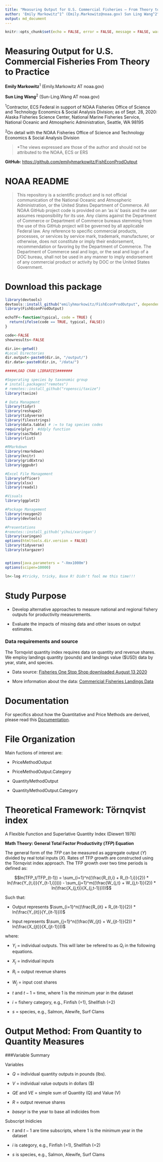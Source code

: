 ```yaml
---
title: "Measuring Output for U.S. Commercial Fisheries — From Theory to Practice"
author: 'Emily Markowitz^1^ (Emily.Markowitz@noaa.gov) Sun Ling Wang^2^ (Sun-Ling.Wang@noaa.gov) \n\n ^1^Contractor, ECS Federal in support of NOAA Fisheries Office of Science and Technology Economics & Social Analysis Division \n\n ^2^On detail with the NOAA Fisheries Office of Science and Technology Economics & Social Analysis Division \n\n >*The views expressed are those of the author and should not be attributed to the NOAA, ECS or ERS'
output: md_document
---
```


```r
knitr::opts_chunk$set(echo = FALSE, error = FALSE, message = FALSE, warning = FALSE)
```

# Measuring Output for U.S. Commercial Fisheries From Theory to Practice


**Emily Markowitz**^1^ (Emily.Markowitz AT noaa.gov)

**Sun Ling Wang**^2^ (Sun-Ling.Wang AT noaa.gov)

^1^Contractor, ECS Federal in support of NOAA Fisheries Office of Science and Technology Economics & Social Analysis Division; as of Sept. 28, 2020: Alaska Fisheries Science Center, National Marine Fisheries Service, National Oceanic and Atmospheric Administration, Seattle, WA 98195

^2^On detail with the NOAA Fisheries Office of Science and Technology Economics & Social Analysis Division

>*The views expressed are those of the author and should not be attributed to the NOAA, ECS or ERS

**GitHub:** [https://github.com/emilyhmarkowitz/FishEconProdOutput](https://github.com/emilyhmarkowitz/FishEconProdOutput)  

# NOAA README

>This repository is a scientific product and is not official communication of the National Oceanic and Atmospheric Administration, or the United States Department of Commerce. All NOAA GitHub project code is provided on an ‘as is’ basis and the user assumes responsibility for its use. Any claims against the Department of Commerce or Department of Commerce bureaus stemming from the use of this GitHub project will be governed by all applicable Federal law. Any reference to specific commercial products, processes, or services by service mark, trademark, manufacturer, or otherwise, does not constitute or imply their endorsement, recommendation or favoring by the Department of Commerce. The Department of Commerce seal and logo, or the seal and logo of a DOC bureau, shall not be used in any manner to imply endorsement of any commercial product or activity by DOC or the United States Government.


# Download this package

```r
library(devtools)
devtools::install_github("emilyhmarkowitz/FishEconProdOutput", dependencies = TRUE)
library(FishEconProdOutput)
```

```r
echoTF<-function(typical, code = TRUE) {
  return(ifelse(code == TRUE, typical, FALSE))
}

code<-FALSE
showresults<-FALSE

dir.in<-getwd()
#Local Directories
dir.output<-paste0(dir.in, "/output/")
dir.data<-paste0(dir.in, "/data/")

#####LOAD CRAN LIBRARIES#######

#Seperating species by taxonomic group
# install.packages("remotes")
# remotes::install_github("ropensci/taxize")
library(taxize)

# Data Managment
library(tidyr)
library(reshape2)
library(tidyverse)
library(filesstrings)
library(data.table) # := to tag species codes
require(plyr)  #ddply function
library(sas7bdat)
library(rlist)

#RMarkdown
library(rmarkdown)
library(knitr)
library(gridExtra)
library(ggpubr)

#Excel File Management
library(officer)
library(xlsx)
library(readxl)

#Visuals
library(ggplot2)

#Package Management
library(roxygen2)
library(devtools)

#Presentations
#remotes::install_github('yihui/xaringan')
library(xaringan)
options(htmltools.dir.version = FALSE)
library(tidyverse)
library(stargazer)


options(java.parameters = "-Xmx1000m")
options(scipen=10000)

ln<-log #tricky, tricky, Base R! Didn't fool me this time!!!

```


# Study Purpose

 - Develop alternative approaches to measure national and regional fishery outputs for productivity measurements.

 - Evaluate the impacts of missing data and other issues on output estimates. 


### Data requirements and source

The Tornqvist quantity index requires data on quantity and revenue shares. We employ landings quantity (pounds) and landings value ($USD) data by year, state, and species. 
 
 - Data source: [Fisheries One Stop Shop downloaded August 13 2020](https://foss.nmfs.noaa.gov/apexfoss/f?p=215:200::::::) 
 
 - More information about the data: [Commericial Fisheries Landings Data](https://www.fisheries.noaa.gov/national/sustainable-fisheries/commercial-fisheries-landings)

# Documentation

For specifics about how the Quantitative and Price Methods are derived, please read this [Documentation](https://github.com/emilyhmarkowitz/FishEconProdOutput/blob/master/ProductivityIndex_DocumentationSummary.pdf). 

# File Organization

Main fuctions of interest are:

 - PriceMethodOutput
 
 - PriceMethodOutput.Category
 
 - QuantityMethodOutput
 
 - QuantityMethodOutput.Category

# Theoretical Framework: Törnqvist index

A Flexible Function and Superlative Quantity Index (Diewert 1976) 

**Math Theory: General Total Factor Productivity ($TFP$) Equation**

The general form of the $TFP$ can be measured as aggregate output ($Y$) divided by real total inputs ($X$). Rates of TFP growth are constructed using the Törnqvist index approach. The TFP growth over two time periods is defined as:

$$ln(TFP_t/TFP_{t-1}) = \sum_{i=1}^n((\frac{R_{t,i} + R_{t-1,i}}{2}) * ln(\frac{Y_{t,i}}{Y_{t-1,i}}))) - \sum_{j=1}^m((\frac{W_{j,t} + W_{j,t-1}}{2}) * ln(\frac{X_{j,t}}{X_{j,t-1}})))$$

Such that:
 
 - Output represents $\sum_{i=1}^n((\frac{R_{it} + R_{it-1}}{2}) * ln(\frac{Y_{it}}{Y_{it-1}}))$

 - Input represents $\sum_{j=1}^n((\frac{W_{jt} + W_{jt-1}}{2}) * ln(\frac{X_{jt}}{X_{jt-1}}))$

where: 

 - $Y_i$ = individual outputs. This will later be refered to as $Q_i$ in the following equations. 
 
 - $X_j$ = individual inputs
 
 - $R_i$ = output revenue shares
 
 - $W_j$ = input cost shares
 
 - $t$ and $t-1$ = time, where 1 is the minimum year in the dataset
 
 - $i$ = fishery category, e.g., Finfish (=1), Shellfish (=2)

 - $s$ = species, e.g., Salmon, Alewife, Surf Clams


# Output Method: From Quantity to Quantity Measures

###Variable Summary

Variables

 - $Q$ = individual quantity outputs in pounds (lbs). 
 
 - $V$ = individual value outputs in dollars ($)
 
 - $QE$ and $VE$ = simple sum of Quantity (Q) and Value (V)

 - $R$ = output revenue shares
 
 - $baseyr$ is the year to base all indicides from
 
Subscript Inidicies
 
 - $t$ and $t-1$ are time subscripts, where 1 is the minimum year in the dataset
 
 - $i$ is category, e.g., Finfish (=1), Shellfish (=2)

 - $s$ is species, e.g., Salmon, Alewife, Surf Clams
 
